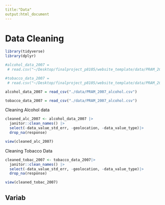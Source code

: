 ```yaml
---
title:"Data"
output:html_document
---
```


# Data Cleaning 

```r
library(tidyverse)
library(dplyr)
```

```r


#alcohol_data_2007 =
 # read.csv("~/Desktop/finalproject_p8105/website_template/data/PRAM_2007_alcohol.csv")

#tobacco_data_2007 =
 # read.csv("~/Desktop/finalproject_p8105/website_template/data/PRAM_2007_tobacco.csv")

alcohol_data_2007 = read_csv("./data/PRAM_2007_alcohol.csv")

tobacco_data_2007 = read_csv("./data/PRAM_2007_alcohol.csv")
```

Cleaning Alcohol data 

```r
cleaned_alc_2007 <- alcohol_data_2007 |>
  janitor::clean_names() |>
  select(-data_value_std_err, -geolocation, -data_value_type)|>
  drop_na(response)

view(cleaned_alc_2007)
```

Cleaning Tobacco Data

```r
cleaned_tobac_2007 <- tobacco_data_2007|>
  janitor::clean_names() |>
  select(-data_value_std_err, -geolocation, -data_value_type)|>
  drop_na(response)

view(cleaned_tobac_2007)
```

## Variab

